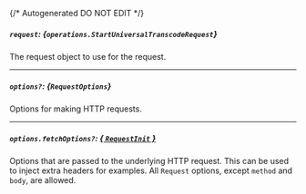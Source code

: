 {/* Autogenerated DO NOT EDIT  */}

##### `request`: *{`operations.StartUniversalTranscodeRequest`}*
The request object to use for the request.
<Collapsible openLabel={Labels.showProperties} closeLabel={Labels.hideProperties}>
    <StartUniversalTranscodeRequest/>
</Collapsible>

---
##### `options?`: *{`RequestOptions`}*
Options for making HTTP requests.

---
##### `options.fetchOptions?`: [*{ `RequestInit` }*](https://developer.mozilla.org/en-US/docs/Web/API/Request/Request#options)
Options that are passed to the underlying HTTP request. This can be used to inject extra headers for examples. All `Request` options, except `method` and `body`, are allowed.


